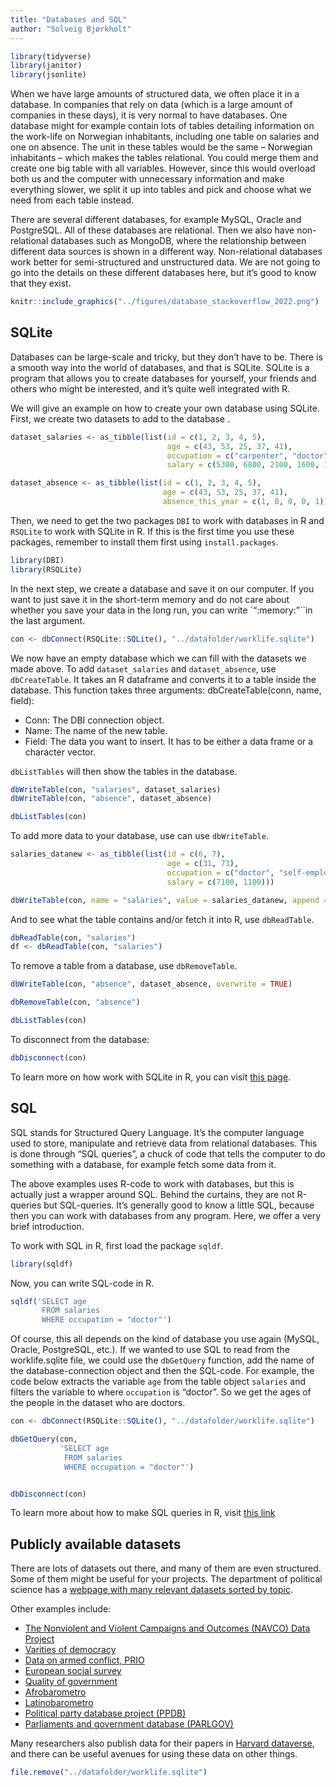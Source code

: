 ```yaml
---
title: "Databases and SQL"
author: "Solveig Bjørkholt"
---
```


```r
library(tidyverse)
library(janitor)
library(jsonlite)
```


When we have large amounts of structured data, we often place it in a database. In companies that rely on data (which is a large amount of companies in these days), it is very normal to have databases. One database might for example contain lots of tables detailing information on the work-life on Norwegian inhabitants, including one table on salaries and one on absence. The unit in these tables would be the same -- Norwegian inhabitants -- which makes the tables relational. You could merge them and create one big table with all variables. However, since this would overload both us and the computer with unnecessary information and make everything slower, we split it up into tables and pick and choose what we need from each table instead.

There are several different databases, for example MySQL, Oracle and PostgreSQL. All of these databases are relational. Then we also have non-relational databases such as MongoDB, where the relationship between different data sources is shown in a different way. Non-relational databases work better for semi-structured and unstructured data. We are not going to go into the details on these different databases here, but it's good to know that they exist.

```r
knitr::include_graphics("../figures/database_stackoverflow_2022.png")
```

## SQLite

Databases can be large-scale and tricky, but they don't have to be. There is a smooth way into the world of databases, and that is SQLite. SQLite is a program that allows you to create databases for yourself, your friends and others who might be interested, and it's quite well integrated with R.

We will give an example on how to create your own database using SQLite. First, we create two datasets to add to the database .

```r

dataset_salaries <- as_tibble(list(id = c(1, 2, 3, 4, 5),
                                   age = c(43, 53, 25, 37, 41),
                                   occupation = c("carpenter", "doctor", "accountant", "priest", "reseptionist"),
                                   salary = c(5300, 6800, 2100, 1600, 1300)))

dataset_absence <- as_tibble(list(id = c(1, 2, 3, 4, 5),
                                  age = c(43, 53, 25, 37, 41),
                                  absence_this_year = c(1, 0, 0, 0, 1)))


```

Then, we need to get the two packages `DBI` to work with databases in R and `RSQLite` to work with SQLite in R. If this is the first time you use these packages, remember to install them first using `install.packages`.

```r
library(DBI)
library(RSQLite)
```

In the next step, we create a database and save it on our computer. If you want to just save it in the short-term memory and do not care about whether you save your data in the long run, you can write \`":memory:"\`\`in the last argument.

```r
con <- dbConnect(RSQLite::SQLite(), "../datafolder/worklife.sqlite")
```

We now have an empty database which we can fill with the datasets we made above. To add `dataset_salaries` and `dataset_absence`, use `dbCreateTable`. It takes an R dataframe and converts it to a table inside the database. This function takes three arguments: dbCreateTable(conn, name, field):

-   Conn: The DBI connection object.
-   Name: The name of the new table.
-   Field: The data you want to insert. It has to be either a data frame or a character vector.

`dbListTables` will then show the tables in the database.


```r
dbWriteTable(con, "salaries", dataset_salaries)
dbWriteTable(con, "absence", dataset_absence)

dbListTables(con)

```

To add more data to your database, use can use `dbWriteTable`.

```r

salaries_datanew <- as_tibble(list(id = c(6, 7),
                                   age = c(31, 73),
                                   occupation = c("doctor", "self-employed"),
                                   salary = c(7100, 1100)))

dbWriteTable(con, name = "salaries", value = salaries_datanew, append = TRUE)

```

And to see what the table contains and/or fetch it into R, use `dbReadTable`.

```r
dbReadTable(con, "salaries")
df <- dbReadTable(con, "salaries")
```

To remove a table from a database, use `dbRemoveTable`.

```r
dbWriteTable(con, "absence", dataset_absence, overwrite = TRUE)
```


```r

dbRemoveTable(con, "absence")

dbListTables(con)

```

To disconnect from the database:

```r
dbDisconnect(con)
```

To learn more on how work with SQLite in R, you can visit [this page](https://db.rstudio.com/databases/sqlite/).

## SQL

SQL stands for Structured Query Language. It's the computer language used to store, manipulate and retrieve data from relational databases. This is done through "SQL queries", a chuck of code that tells the computer to do something with a database, for example fetch some data from it.

The above examples uses R-code to work with databases, but this is actually just a wrapper around SQL. Behind the curtains, they are not R-queries but SQL-queries. It's generally good to know a little SQL, because then you can work with databases from any program. Here, we offer a very brief introduction.

To work with SQL in R, first load the package `sqldf`.

```r
library(sqldf)
```

Now, you can write SQL-code in R.

```r

sqldf('SELECT age
       FROM salaries
       WHERE occupation = "doctor"')

```

Of course, this all depends on the kind of database you use again (MySQL, Oracle, PostgreSQL, etc.). If we wanted to use SQL to read from the worklife.sqlite file, we could use the `dbGetQuery` function, add the name of the database-connection object and then the SQL-code. For example, the code below extracts the variable `age` from the table object `salaries` and filters the variable to where `occupation` is "doctor". So we get the ages of the people in the dataset who are doctors.

```r

con <- dbConnect(RSQLite::SQLite(), "../datafolder/worklife.sqlite")

dbGetQuery(con,
           'SELECT age
            FROM salaries
            WHERE occupation = "doctor"')


dbDisconnect(con)

```

To learn more about how to make SQL queries in R, visit [this link](https://dept.stat.lsa.umich.edu/~jerrick/courses/stat701/notes/sql.html#introduction)

## Publicly available datasets

There are lots of datasets out there, and many of them are even structured. Some of them might be useful for your projects. The department of political science has a [webpage with many relevant datasets sorted by topic](https://www.sv.uio.no/isv/tjenester/kunnskap/datasett/).

Other examples include:

-   [The Nonviolent and Violent Campaigns and Outcomes (NAVCO) Data Project](https://korbel.du.edu/sie/research/data-downloads)
-   [Varities of democracy](https://www.v-dem.net/)
-   [Data on armed conflict, PRIO](https://www.prio.org/data)
-   [European social survey](https://www.europeansocialsurvey.org/)
-   [Quality of government](https://www.gu.se/en/quality-government/qog-data)
-   [Afrobarometro](https://www.afrobarometer.org/)
-   [Latinobarometro](https://www.latinobarometro.org/lat.jsp)
-   [Political party database project (PPDB)](https://www.politicalpartydb.org/)
-   [Parliaments and government database (PARLGOV)](https://www.parlgov.org/)

Many researchers also publish data for their papers in [Harvard dataverse](https://dataverse.harvard.edu/), and there can be useful avenues for using these data on other things.

```r
file.remove("../datafolder/worklife.sqlite")
```
